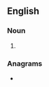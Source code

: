 ==English==

===Noun===
{{head|en|noun form}}

# {{plural of|en|wearer}}

===Anagrams===
* {{anagrams|en|a=aeerrsw|re-swear|reswear|rewears|swearer}}